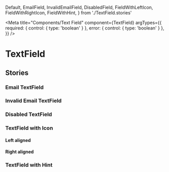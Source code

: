 <!-- TextField.stories.mdx-->


  Default,
  EmailField,
  InvalidEmailField,
  DisabledField,
  FieldWithLeftIcon,
  FieldWithRightIcon,
  FieldWithHint,
} from './TextField.stories'

<Meta
  title="Components/Text Field"
  component={TextField}
  argTypes={{
    required: { control: { type: 'boolean' } },
    error: { control: { type: 'boolean' } },
  }}
/>

# TextField

<Canvas>
  <Story story={Default} />
</Canvas>

<ArgsTable of={TextField} story="^" />

## Stories

### Email TextField

<Canvas>
  <Story name="Email" story={EmailField} />
</Canvas>

### Invalid Email TextField

<Canvas>
  <Story name="Invalid Email" story={InvalidEmailField} />
</Canvas>

### Disabled TextField

<Canvas>
  <Story story={DisabledField} />
</Canvas>

### TextField with Icon

#### Left aligned

<Canvas>
  <Story name="Field with Left Icon" story={FieldWithLeftIcon} />
</Canvas>

#### Right aligned

<Canvas>
  <Story name="Field with Right Icon" story={FieldWithRightIcon} />
</Canvas>

### TextField with Hint

<Canvas>
  <Story name="Field with Hint" story={FieldWithHint} />
</Canvas>
